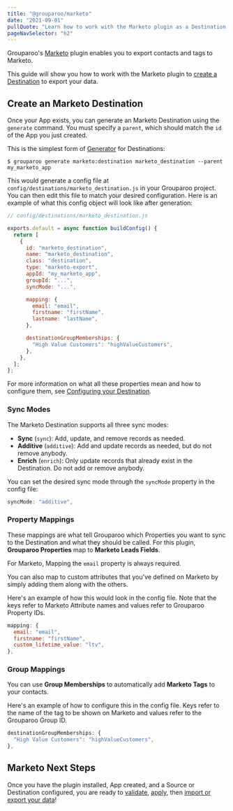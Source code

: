 ```yaml
---
title: "@grouparoo/marketo"
date: "2021-09-01"
pullQuote: "Learn how to work with the Marketo plugin as a Destination."
pageNavSelector: "h2"
---
```


<PluginDocsLinks plugin="Marketo" />

Grouparoo's [Marketo](https://www.marketo.com/) plugin enables you to export contacts and tags to Marketo.

This guide will show you how to work with the Marketo plugin to [create a Destination](#create-an-marketo-destination) to export your data.

<PluginDocsInstallation plugin="Marketo" />

<PluginDocsCreateApp plugin="Marketo" />

<ValidateAndApplyConfig headingLevel="h3" />

## Create an Marketo Destination

Once your App exists, you can generate an Marketo Destination using the `generate` command. You must specify a `parent`, which should match the `id` of the App you just created.

This is the simplest form of [Generator](/docs/getting-started/product-concepts#generator) for Destinations:

```
$ grouparoo generate marketo:destination marketo_destination --parent my_marketo_app
```

This would generate a config file at `config/destinations/marketo_destination.js` in your Grouparoo project. You can then edit this file to match your desired configuration. Here is an example of what this config object will look like after generation:

```js
// config/destinations/marketo_destination.js

exports.default = async function buildConfig() {
  return [
    {
      id: "marketo_destination",
      name: "marketo_destination",
      class: "destination",
      type: "marketo-export",
      appId: "my_marketo_app",
      groupId: "...",
      syncMode: "...",

      mapping: {
        email: "email",
        firstname: "firstName",
        lastname: "lastName",
      },

      destinationGroupMemberships: {
        "High Value Customers": "highValueCustomers",
      },
    },
  ];
};
```

For more information on what all these properties mean and how to configure them, see [Configuring your Destination](/docs/config/code-config/destinations#configuring-your-destination).

### Sync Modes

The Marketo Destination supports all three sync modes:

- **Sync** (`sync`): Add, update, and remove records as needed.
- **Additive** (`additive`): Add and update records as needed, but do not remove anybody.
- **Enrich** (`enrich`): Only update records that already exist in the Destination. Do not add or remove anybody.

You can set the desired sync mode through the `syncMode` property in the config file:

```js
syncMode: "additive",
```

### Property Mappings

These mappings are what tell Grouparoo which Properties you want to sync to the Destination and what they should be called. For this plugin, **Grouparoo Properties** map to **Marketo Leads Fields**.

For Marketo, Mapping the `email` property is always required.

You can also map to custom attributes that you've defined on Marketo by simply adding them along with the others.

Here's an example of how this would look in the config file. Note that the keys refer to Marketo Attribute names and values refer to Grouparoo Property IDs.

```js
mapping: {
  email: "email",
  firstname: "firstName",
  custom_lifetime_value: "ltv",
},
```

### Group Mappings

You can use **Group Memberships** to automatically add **Marketo Tags** to your contacts.

Here's an example of how to configure this in the config file. Keys refer to the name of the tag to be shown on Marketo and values refer to the Grouparoo Group ID.

```js
destinationGroupMemberships: {
  "High Value Customers": "highValueCustomers",
},
```

## Marketo Next Steps

Once you have the plugin installed, App created, and a Source or Destination configured, you are ready to [validate](/docs/cli/config#validate), [apply](/docs/cli/config#apply), then [import or export your data](/docs/cli/run#run)!
